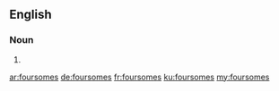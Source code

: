 ==English==

===Noun===
{{head|en|plural}}

# {{plural of|foursome|lang=en|nocat=1}}

[[ar:foursomes]]
[[de:foursomes]]
[[fr:foursomes]]
[[ku:foursomes]]
[[my:foursomes]]